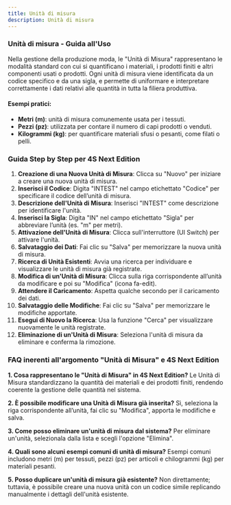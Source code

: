 ```yaml
---
title: Unità di misura
description: Unità di misura
---
```


### Unità di misura - Guida all'Uso

Nella gestione della produzione moda, le "Unità di Misura" rappresentano le modalità standard con cui si quantificano i materiali, i prodotti finiti e altri componenti usati o prodotti. Ogni unità di misura viene identificata da un codice specifico e da una sigla, e permette di uniformare e interpretare correttamente i dati relativi alle quantità in tutta la filiera produttiva.

#### Esempi pratici:

* **Metri (m)**: unità di misura comunemente usata per i tessuti.
* **Pezzi (pz)**: utilizzata per contare il numero di capi prodotti o venduti.
* **Kilogrammi (kg)**: per quantificare materiali sfusi o pesanti, come filati o pelli.

### Guida Step by Step per 4S Next Edition

1. **Creazione di una Nuova Unità di Misura**: Clicca su "Nuovo" per iniziare a creare una nuova unità di misura.
2. **Inserisci il Codice**: Digita "INTEST" nel campo etichettato "Codice" per specificare il codice dell’unità di misura.
3. **Descrizione dell'Unità di Misura**: Inserisci "INTEST" come descrizione per identificare l'unità.
4. **Inserisci la Sigla**: Digita "IN" nel campo etichettato "Sigla" per abbreviare l’unità (es. "m" per metri).
5. **Attivazione dell'Unità di Misura**: Clicca sull'interruttore (UI Switch) per attivare l'unità.
6. **Salvataggio dei Dati**: Fai clic su "Salva" per memorizzare la nuova unità di misura.
7. **Ricerca di Unità Esistenti**: Avvia una ricerca per individuare e visualizzare le unità di misura già registrate.
8. **Modifica di un'Unità di Misura**: Clicca sulla riga corrispondente all’unità da modificare e poi su "Modifica" (icona fa-edit).
9. **Attendere il Caricamento**: Aspetta qualche secondo per il caricamento dei dati.
10. **Salvataggio delle Modifiche**: Fai clic su "Salva" per memorizzare le modifiche apportate.
11. **Esegui di Nuovo la Ricerca**: Usa la funzione "Cerca" per visualizzare nuovamente le unità registrate.
12. **Eliminazione di un'Unità di Misura**: Seleziona l'unità di misura da eliminare e conferma la rimozione.

### FAQ inerenti all'argomento "**Unità di Misura"** e 4S Next Edition

**1. Cosa rappresentano le "Unità di Misura" in 4S Next Edition?**
Le Unità di Misura standardizzano la quantità dei materiali e dei prodotti finiti, rendendo coerente la gestione delle quantità nel sistema.

**2. È possibile modificare una Unità di Misura già inserita?**
Sì, seleziona la riga corrispondente all’unità, fai clic su "Modifica", apporta le modifiche e salva.

**3. Come posso eliminare un'unità di misura dal sistema?**
Per eliminare un'unità, selezionala dalla lista e scegli l'opzione "Elimina".

**4. Quali sono alcuni esempi comuni di unità di misura?**
Esempi comuni includono metri (m) per tessuti, pezzi (pz) per articoli e chilogrammi (kg) per materiali pesanti.

**5. Posso duplicare un'unità di misura già esistente?**
Non direttamente; tuttavia, è possibile creare una nuova unità con un codice simile replicando manualmente i dettagli dell'unità esistente.